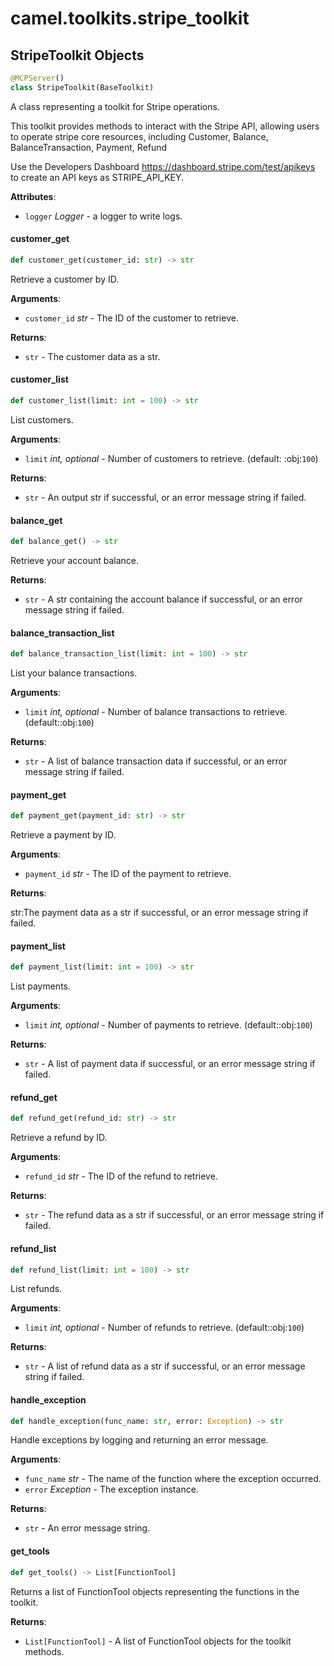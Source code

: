 <a id="camel.toolkits.stripe_toolkit"></a>

# camel.toolkits.stripe\_toolkit

<a id="camel.toolkits.stripe_toolkit.StripeToolkit"></a>

## StripeToolkit Objects

```python
@MCPServer()
class StripeToolkit(BaseToolkit)
```

A class representing a toolkit for Stripe operations.

This toolkit provides methods to interact with the Stripe API,
allowing users to operate stripe core resources, including Customer,
Balance, BalanceTransaction, Payment, Refund

Use the Developers Dashboard https://dashboard.stripe.com/test/apikeys to
create an API keys as STRIPE_API_KEY.

**Attributes**:

- `logger` _Logger_ - a logger to write logs.

<a id="camel.toolkits.stripe_toolkit.StripeToolkit.customer_get"></a>

#### customer\_get

```python
def customer_get(customer_id: str) -> str
```

Retrieve a customer by ID.

**Arguments**:

- `customer_id` _str_ - The ID of the customer to retrieve.
  

**Returns**:

- `str` - The customer data as a str.

<a id="camel.toolkits.stripe_toolkit.StripeToolkit.customer_list"></a>

#### customer\_list

```python
def customer_list(limit: int = 100) -> str
```

List customers.

**Arguments**:

- `limit` _int, optional_ - Number of customers to retrieve. (default:
  :obj:`100`)
  

**Returns**:

- `str` - An output str if successful, or an error message string if
  failed.

<a id="camel.toolkits.stripe_toolkit.StripeToolkit.balance_get"></a>

#### balance\_get

```python
def balance_get() -> str
```

Retrieve your account balance.

**Returns**:

- `str` - A str containing the account balance if successful, or an
  error message string if failed.

<a id="camel.toolkits.stripe_toolkit.StripeToolkit.balance_transaction_list"></a>

#### balance\_transaction\_list

```python
def balance_transaction_list(limit: int = 100) -> str
```

List your balance transactions.

**Arguments**:

- `limit` _int, optional_ - Number of balance transactions to retrieve.
  (default::obj:`100`)
  

**Returns**:

- `str` - A list of balance transaction data if successful, or an error
  message string if failed.

<a id="camel.toolkits.stripe_toolkit.StripeToolkit.payment_get"></a>

#### payment\_get

```python
def payment_get(payment_id: str) -> str
```

Retrieve a payment by ID.

**Arguments**:

- `payment_id` _str_ - The ID of the payment to retrieve.
  

**Returns**:

  str:The payment data as a str if successful, or an error message
  string if failed.

<a id="camel.toolkits.stripe_toolkit.StripeToolkit.payment_list"></a>

#### payment\_list

```python
def payment_list(limit: int = 100) -> str
```

List payments.

**Arguments**:

- `limit` _int, optional_ - Number of payments to retrieve.
  (default::obj:`100`)
  

**Returns**:

- `str` - A list of payment data if successful, or an error message
  string if failed.

<a id="camel.toolkits.stripe_toolkit.StripeToolkit.refund_get"></a>

#### refund\_get

```python
def refund_get(refund_id: str) -> str
```

Retrieve a refund by ID.

**Arguments**:

- `refund_id` _str_ - The ID of the refund to retrieve.
  

**Returns**:

- `str` - The refund data as a str if successful, or an error message
  string if failed.

<a id="camel.toolkits.stripe_toolkit.StripeToolkit.refund_list"></a>

#### refund\_list

```python
def refund_list(limit: int = 100) -> str
```

List refunds.

**Arguments**:

- `limit` _int, optional_ - Number of refunds to retrieve.
  (default::obj:`100`)
  

**Returns**:

- `str` - A list of refund data as a str if successful, or an error
  message string if failed.

<a id="camel.toolkits.stripe_toolkit.StripeToolkit.handle_exception"></a>

#### handle\_exception

```python
def handle_exception(func_name: str, error: Exception) -> str
```

Handle exceptions by logging and returning an error message.

**Arguments**:

- `func_name` _str_ - The name of the function where the exception
  occurred.
- `error` _Exception_ - The exception instance.
  

**Returns**:

- `str` - An error message string.

<a id="camel.toolkits.stripe_toolkit.StripeToolkit.get_tools"></a>

#### get\_tools

```python
def get_tools() -> List[FunctionTool]
```

Returns a list of FunctionTool objects representing the
functions in the toolkit.

**Returns**:

- `List[FunctionTool]` - A list of FunctionTool objects for the
  toolkit methods.

